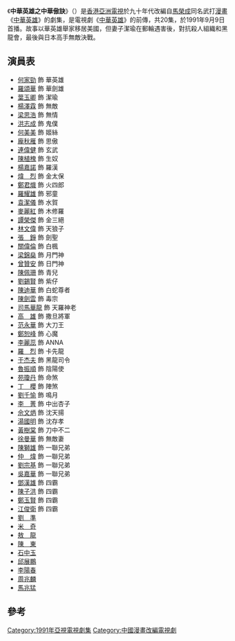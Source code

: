 {{unreferenced|time=2015-07-13T01:21:26+00:00}}
{{亞視劇集 
| 中文劇名 = 中華英雄之中華傲訣
| 英文劇名 = {{lang|en|''The Blood Sword 2''}}
| 圖像 =
| 製作年份 = 1991年
| aTV-11首播日期 = 1991年9月9日
| aTV-11首播時間 = 逢星期一至五 19:00-19:30
| 監製=[[陳太源|陳太源]]
| 編導=[[張健偉|張健偉]]、[[鄭偉文|鄭偉文]]、[[梁志堅(編導)|梁志堅]]、<br/>[[米家豐|米家豐]]、[[郭偉星|郭偉星]]
| 助理編導=[[葉漢強|葉漢強]]、[[歐偉成|歐偉成]]、[[梁志光|梁志光]]、<br/>[[葉明|葉　明]]、[[鄧偉恩|鄧偉恩]]、[[李永輝|李永輝]]
| 編劇=[[劉俊賢|劉俊賢]]、[[布永德|布永德]]、[[何玉儀|何玉儀]]、<br/>[[吳文輝|吳文輝]]、[[梁少華|梁少華]]、[[余翠英|余翠英]]
| 原著= {{Based on|[[中華英雄|中華英雄]]|[[馬榮成|馬榮成]]}}
| 編審=[[吳文輝|吳文輝]]
| 製作統籌=[[張潔儀|張潔儀]]
| 劇種=民初動作
| 集數 = 20
| 主演 = [[何家勁|何家勁]]、[[羅頌華|羅頌華]]、[[葉玉卿|葉玉卿]]、<br/>[[楊澤霖|楊澤霖]]、[[梁思浩|梁思浩]]、[[洪志成|洪志成]]、<br/>[[何美美|何美美]]、[[龐秋雁|龐秋雁]]、[[楊嘉諾|楊嘉諾]]、<br/>[[連偉健|連偉健]]、[[鄭君熾_(藝人)|鄭君熾]]、[[麥麗紅|麥麗紅]]、<br/>[[煒烈|煒　烈]]、[[魯振順|魯振順]]、[[苑瓊丹|苑瓊丹]]、<br/>[[陳佩珊|陳佩珊]]、[[劉錫賢|劉錫賢]]
| 晚於 = 《[[中華英雄_(1990年電視劇)|中華英雄]]》
| 主題音樂=吃或被吃 <ref>[https://www.youtube.com/watch?v=1HBeHHVtusE 吃或被吃 (ATV電視劇《中華英雄之中華傲訣》主題音樂) (1991)]</ref>
| 作曲=[[新田一郎|新田一郎]]
}}
《'''中華英雄之中華傲訣'''》（{{lang-en|''The Blood Sword 2''}}）是[[香港|香港]][[亞洲電視|亞洲電視]]於九十年代改編自[[馬榮成|馬榮成]]同名武打[[漫畫|漫畫]]《[[中華英雄|中華英雄]]》的劇集，是電視劇《[[中華英雄_(1990年電視劇)|中華英雄]]》的前傳，共20集，於1991年9月9日首播。故事以華英雄舉家移居美國，但妻子潔瑜在郵輪遇害後，對抗殺人組織和黑龍會，最後與日本高手無敵決戰。

== 演員表 ==
* [[何家勁|何家勁]] 飾 華英雄
* [[羅頌華|羅頌華]] 飾 華劍雄
* [[葉玉卿|葉玉卿]] 飾 潔瑜
* [[楊澤霖|楊澤霖]] 飾 無敵
* [[梁思浩|梁思浩]] 飾 無情
* [[洪志成|洪志成]] 飾 鬼僕
* [[何美美|何美美]] 飾 姬絲
* [[龐秋雁|龐秋雁]] 飾 思傲
* [[連偉健|連偉健]] 飾 玄武
* [[陳植槐|陳植槐]] 飾 生奴
* [[楊嘉諾|楊嘉諾]] 飾 羅漢
* [[煒烈|煒　烈]] 飾 金太保
* [[鄭君熾_(藝人)|鄭君熾]] 飾 火四郎
* [[羅耀雄|羅耀雄]] 飾 邪童
* [[袁潔儀|袁潔儀]] 飾 水賀
* [[麥麗紅|麥麗紅]] 飾 木修羅
* [[譚榮傑|譚榮傑]] 飾 金三絕
* [[林文偉|林文偉]] 飾 天狼子
* [[張錚|張　錚]] 飾 劍聖
* [[關偉倫|關偉倫]] 飾 白楓
* [[梁錦燊|梁錦燊]] 飾 月門神
* [[曾贊安|曾贊安]] 飾 日門神
* [[陳佩珊|陳佩珊]] 飾 青兒
* [[劉錫賢|劉錫賢]] 飾 紫仔
* [[陳迪華|陳迪華]] 飾 白蛇尊者
* [[陳劍雲|陳劍雲]] 飾 毒宗
* [[司馬華龍|司馬華龍]] 飾 天羅神老
* [[高雄|高　雄]] 飾 撒旦將軍
* [[范永華|范永華]] 飾 大刀王
* [[鄭恕峰|鄭恕峰]] 飾 心魔
* [[李麗蕊|李麗蕊]] 飾 ANNA
* [[羅烈|羅　烈]] 飾 卡先龍
* [[于杰夫|于杰夫]] 飾 黑龍司令
* [[魯振順|魯振順]] 飾 陰陽使
* [[苑瓊丹|苑瓊丹]] 飾 命煞
* [[丁櫻|丁　櫻]] 飾 陣煞
* [[劉千愉|劉千愉]] 飾 鳴月
* [[李菁|李　菁]] 飾 中出杏子
* [[佘文炳|佘文炳]] 飾 沈天揚
* [[湯國明|湯國明]] 飾 沈存孝
* [[黃樹棠|黃樹棠]] 飾 刀中不二
* [[徐曼華|徐曼華]] 飾 無敵妻
* [[陳獅雄|陳獅雄]] 飾 一聯兄弟
* [[仲煒|仲　煒]] 飾 一聯兄弟
* [[劉宗基|劉宗基]] 飾 一聯兄弟
* [[吳嘉華|吳嘉華]] 飾 一聯兄弟
* [[鄧漢雄|鄧漢雄]] 飾 四霸
* [[陳子洪|陳子洪]] 飾 四霸
* [[鄭玉賢|鄭玉賢]] 飾 四霸
* [[江俊衛|江俊衛]] 飾 四霸
* [[劉準|劉　準]]
* [[米奇|米　奇]]
* [[敖龍|敖　龍]]
* [[陳東|陳　東]]
* [[石中玉|石中玉]]
* [[邱展鵬|邱展鵬]]
* [[李陽春|李陽春]]
* [[周兆麟|周兆麟]]
* [[馬兆猛|馬兆猛]]

==參考==
{{REFLIST}}

{{中華英雄}}
{{DEFAULTSORT:Blood Sword 2, The}}
[[Category:1991年亞視電視劇集|Category:1991年亞視電視劇集]]
[[Category:中國漫畫改編電視劇|Category:中國漫畫改編電視劇]]